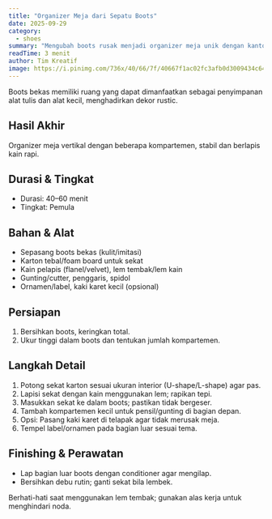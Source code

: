 ```yaml
---
title: "Organizer Meja dari Sepatu Boots"
date: 2025-09-29
category:
  - shoes
summary: "Mengubah boots rusak menjadi organizer meja unik dengan kantong multifungsi."
readTime: 3 menit
author: Tim Kreatif
image: https://i.pinimg.com/736x/40/66/7f/40667f1ac02fc3afb0d3009434c64c25.jpg
---
```


Boots bekas memiliki ruang yang dapat dimanfaatkan sebagai penyimpanan alat tulis dan alat kecil, menghadirkan dekor rustic.

## Hasil Akhir

Organizer meja vertikal dengan beberapa kompartemen, stabil dan berlapis kain rapi.

## Durasi & Tingkat

- Durasi: 40–60 menit
- Tingkat: Pemula

## Bahan & Alat

- Sepasang boots bekas (kulit/imitasi)
- Karton tebal/foam board untuk sekat
- Kain pelapis (flanel/velvet), lem tembak/lem kain
- Gunting/cutter, penggaris, spidol
- Ornamen/label, kaki karet kecil (opsional)

## Persiapan

1. Bersihkan boots, keringkan total.
2. Ukur tinggi dalam boots dan tentukan jumlah kompartemen.

## Langkah Detail

1. Potong sekat karton sesuai ukuran interior (U-shape/L-shape) agar pas.
2. Lapisi sekat dengan kain menggunakan lem; rapikan tepi.
3. Masukkan sekat ke dalam boots; pastikan tidak bergeser.
4. Tambah kompartemen kecil untuk pensil/gunting di bagian depan.
5. Opsi: Pasang kaki karet di telapak agar tidak merusak meja.
6. Tempel label/ornamen pada bagian luar sesuai tema.

## Finishing & Perawatan

- Lap bagian luar boots dengan conditioner agar mengilap.
- Bersihkan debu rutin; ganti sekat bila lembek.

<TipBox title="Keamanan">
  Berhati-hati saat menggunakan lem tembak; gunakan alas kerja untuk menghindari
  noda.
</TipBox>
